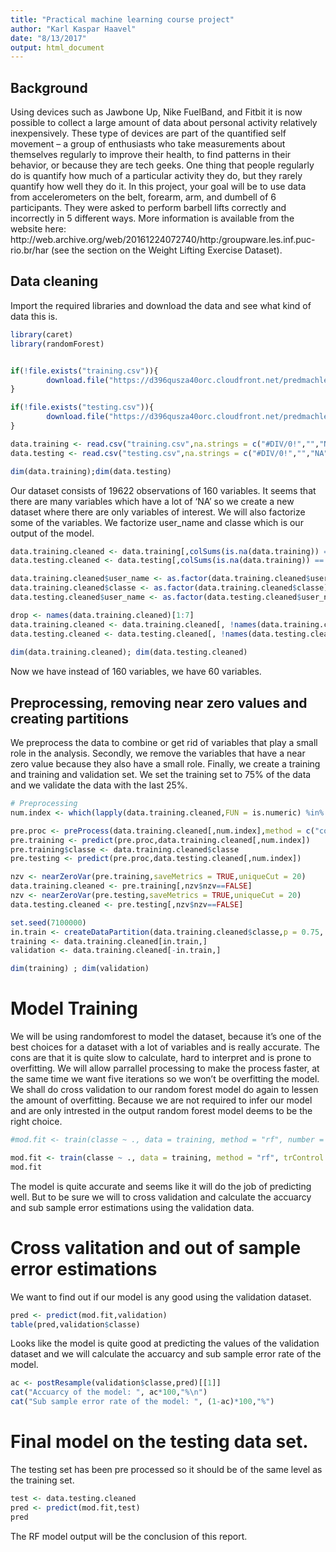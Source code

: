 ```yaml
---
title: "Practical machine learning course project"
author: "Karl Kaspar Haavel"
date: "8/13/2017"
output: html_document
---
```


## Background

Using devices such as Jawbone Up, Nike FuelBand, and Fitbit it is now possible to collect a large amount of data about personal activity relatively inexpensively. These type of devices are part of the quantified self movement – a group of enthusiasts who take measurements about themselves regularly to improve their health, to find patterns in their behavior, or because they are tech geeks. One thing that people regularly do is quantify how much of a particular activity they do, but they rarely quantify how well they do it. In this project, your goal will be to use data from accelerometers on the belt, forearm, arm, and dumbell of 6 participants. They were asked to perform barbell lifts correctly and incorrectly in 5 different ways. More information is available from the website here: http://web.archive.org/web/20161224072740/http:/groupware.les.inf.puc-rio.br/har (see the section on the Weight Lifting Exercise Dataset).

## Data cleaning 

Import the required libraries and download the data and see what kind of data this is. 

```r
library(caret)
library(randomForest)


if(!file.exists("training.csv")){
        download.file("https://d396qusza40orc.cloudfront.net/predmachlearn/pml-training.csv",destfile = "training.csv")
}

if(!file.exists("testing.csv")){
        download.file("https://d396qusza40orc.cloudfront.net/predmachlearn/pml-testing.csv",destfile = "testing.csv")
}

data.training <- read.csv("training.csv",na.strings = c("#DIV/0!","","NA"), stringsAsFactors = FALSE)
data.testing <- read.csv("testing.csv",na.strings = c("#DIV/0!","","NA"), stringsAsFactors = FALSE)

dim(data.training);dim(data.testing)
```

Our dataset consists of 19622 observations of 160 variables. It seems that there are many variables which have a lot of 'NA' so we create a new dataset where there are only variables of interest. We will also factorize some of the variables. We factorize user_name and classe which is our output of the model. 

```r
data.training.cleaned <- data.training[,colSums(is.na(data.training)) == 0]
data.testing.cleaned <- data.testing[,colSums(is.na(data.training)) == 0]

data.training.cleaned$user_name <- as.factor(data.training.cleaned$user_name)
data.training.cleaned$classe <- as.factor(data.training.cleaned$classe)
data.testing.cleaned$user_name <- as.factor(data.testing.cleaned$user_name)

drop <- names(data.training.cleaned)[1:7]
data.training.cleaned <- data.training.cleaned[, !names(data.training.cleaned) %in% drop]
data.testing.cleaned <- data.testing.cleaned[, !names(data.testing.cleaned) %in% drop]
        
dim(data.training.cleaned); dim(data.testing.cleaned)

```
Now we have instead of 160 variables, we have 60 variables. 

## Preprocessing, removing near zero values and creating partitions 

We preprocess the data to combine or get rid of variables that play a small role in the analysis. Secondly, we remove the variables that have a near zero value because they also have a small role. Finally, we create a training and training and validation set. We set the training set to 75% of the data and we validate the data with the last 25%.  

```r

# Preprocessing
num.index <- which(lapply(data.training.cleaned,FUN = is.numeric) %in% TRUE)

pre.proc <- preProcess(data.training.cleaned[,num.index],method = c("corr","scale"))
pre.training <- predict(pre.proc,data.training.cleaned[,num.index])
pre.training$classe <- data.training.cleaned$classe
pre.testing <- predict(pre.proc,data.testing.cleaned[,num.index])

nzv <- nearZeroVar(pre.training,saveMetrics = TRUE,uniqueCut = 20)
data.training.cleaned <- pre.training[,nzv$nzv==FALSE]
nzv <- nearZeroVar(pre.testing,saveMetrics = TRUE,uniqueCut = 20)
data.testing.cleaned <- pre.testing[,nzv$nzv==FALSE]

set.seed(7100000)
in.train <- createDataPartition(data.training.cleaned$classe,p = 0.75, list = FALSE)
training <- data.training.cleaned[in.train,]
validation <- data.training.cleaned[-in.train,]

dim(training) ; dim(validation)
```

# Model Training 

We will be using randomforest to model the dataset, because it's one of the best choices for a dataset with a lot of variables and is really accurate. The cons are that it is quite slow to calculate, hard to interpret and is prone to overfitting. We will allow parrallel processing to make the process faster, at the same time we want five iterations so we won't be overfitting the model. We shall do cross validation to our random forest model do again to lessen the amount of overfitting. Because we are not required to infer our model and are only intrested in the output random forest model deems to be the right choice.  

```r
#mod.fit <- train(classe ~ ., data = training, method = "rf", number = 5, importance = TRUE, trControl = trainControl(method = "repeatedcv", allowParallel = TRUE))

mod.fit <- train(classe ~ ., data = training, method = "rf", trControl = trainControl(method="cv", number = 5, allowParallel = TRUE))
mod.fit


```
The model is quite accurate and seems like it will do the job of predicting well. But to be sure we will to cross validation and calculate the accuarcy and sub sample error estimations using the validation data. 

# Cross valitation and out of sample error estimations  

We want to find out if our model is any good using the validation dataset. 
```r
pred <- predict(mod.fit,validation)
table(pred,validation$classe)
```
Looks like the model is quite good at predicting the values of the validation dataset and we will calculate the accuarcy and sub sample error rate of the model. 
```r
ac <- postResample(validation$classe,pred)[[1]]
cat("Accuarcy of the model: ", ac*100,"%\n")
cat("Sub sample error rate of the model: ", (1-ac)*100,"%")
```

# Final model on the testing data set. 

The testing set has been pre processed so it should be of the same level as the training set. 

```r
test <- data.testing.cleaned
pred <- predict(mod.fit,test)
pred
```
The RF model output will be the conclusion of this report. 
